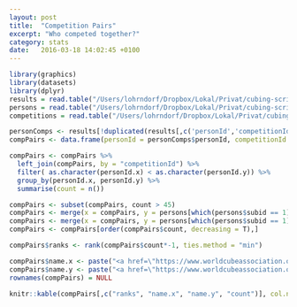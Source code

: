 ```yaml
---
layout: post
title:  "Competition Pairs"
excerpt: "Who competed together?"
category: stats
date:   2016-03-18 14:02:45 +0100
---
```


```r
library(graphics)
library(datasets)
library(dplyr)
results = read.table("/Users/lohrndorf/Dropbox/Lokal/Privat/cubing-scripts/WCA_export_results.tsv", sep = "\t", quote = "", header = TRUE)
persons = read.table("/Users/lohrndorf/Dropbox/Lokal/Privat/cubing-scripts/WCA_export_Persons.tsv", sep = "\t",quote = "", header = TRUE)
competitions = read.table("/Users/lohrndorf/Dropbox/Lokal/Privat/cubing-scripts/WCA_export_Competitions.tsv", sep = "\t", quote = "", header = TRUE, fill = TRUE)
```


```r
personComps <- results[!duplicated(results[,c('personId','competitionId')]),]
compPairs <- data.frame(personId = personComps$personId, competitionId = personComps$competitionId)

compPairs <- compPairs %>%
  left_join(compPairs, by = "competitionId") %>%
  filter( as.character(personId.x) < as.character(personId.y)) %>%
  group_by(personId.x, personId.y) %>%
  summarise(count = n())

compPairs <- subset(compPairs, count > 45)
compPairs <- merge(x = compPairs, y = persons[which(persons$subid == 1), c("id","name")], by.x="personId.x", by.y="id",all.x = F)
compPairs <- merge(x = compPairs, y = persons[which(persons$subid == 1), c("id","name")], by.x="personId.y", by.y="id",all.y = F)
compPairs <- compPairs[order(compPairs$count, decreasing = T),]

compPairs$ranks <- rank(compPairs$count*-1, ties.method = "min")

compPairs$name.x <- paste("<a href=\"https://www.worldcubeassociation.org/results/p.php?i=", compPairs[,"personId.x"],  "\">", compPairs[,"name.x"], "</a>", sep="")
compPairs$name.y <- paste("<a href=\"https://www.worldcubeassociation.org/results/p.php?i=", compPairs[,"personId.y"],  "\">", compPairs[,"name.y"], "</a>", sep="")
rownames(compPairs) = NULL
```

```r
knitr::kable(compPairs[,c("ranks", "name.x", "name.y", "count")], col.names = c("Rank", "Name 1", "Name 2", "Competitions"), align="r")

```

